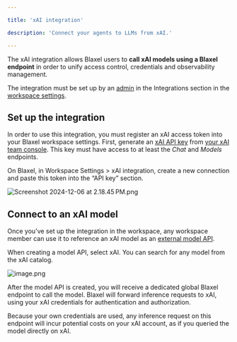 ```yaml
---

title: 'xAI integration'

description: 'Connect your agents to LLMs from xAI.'

---
```


The xAI integration allows Blaxel users to **call xAI models using a Blaxel endpoint** in order to unify access control, credentials and observability management. 

The integration must be set up by an [admin](../Security/Workspace-access-control) in the Integrations section in the [workspace settings](../Security/Workspace-access-control).

## Set up the integration

In order to use this integration, you must register an xAI access token into your Blaxel workspace settings. First, generate an [xAI API key](https://docs.x.ai/docs/tutorial#step-2-generate-an-api-key) from [your xAI team console](https://console.x.ai/team/default/api-keys). This key must have access to at least the *Chat* and *Models* endpoints.

On Blaxel, in Workspace Settings > xAI integration, create a new connection and paste this token into the “API key” section.

![Screenshot 2024-12-06 at 2.18.45 PM.png](xAI/Screenshot_2024-12-06_at_2.18.45_PM.png)

## Connect to an xAI model

Once you’ve set up the integration in the workspace, any workspace member can use it to reference an xAI model as an [external model API](../Models/External-model-apis).

When creating a model API, select xAI. You can search for any model from the xAI catalog.

![image.png](xAI/image.png)

After the model API is created, you will receive a dedicated global Blaxel endpoint to call the model. Blaxel will forward inference requests to xAI, using your xAI credentials for authentication and authorization.

<Info>Because your own credentials are used, any inference request on this endpoint will incur potential costs on your xAI account, as if you queried the model directly on xAI.</Info>
